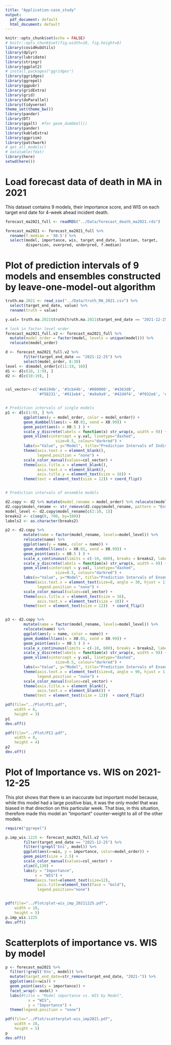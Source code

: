 ```yaml
---
title: "Application-case_study"
output:
  pdf_document: default
  html_document: default
---
```


```r
knitr::opts_chunk$set(echo = FALSE)
# knitr::opts_chunk$set(fig.width=10, fig.height=8) 
library(covidHubUtils)
library(dplyr)
library(lubridate)
library(stringr)
library(ggplot2)
# install.packages("ggridges")
library(ggridges)
library(ggrepel)
library(ggpubr)
library(gridExtra)
library(grid)
library(doParallel)
library(tidyverse)
theme_set(theme_bw())
library(pander)
library(DT)
library(ggalt)  #for geom_dumbbell()
library(pander)
library(kableExtra)
library(ggprism)
library(patchwork)
# get_all_models()
# datatable(fdat)
library(here)
setwd(here())
```

# Load forecast data of death in MA in 2021

This dataset contains 9 models, their importance score, and WIS on each target end date for 4-week ahead incident death.

```r
forecast_ma2021_full <- readRDS("../Data/forecast_death_ma2021.rds")

forecast_ma2021 <- forecast_ma2021_full %>% 
  rename(f.median = 'X0.5') %>% 
  select(model, importance, wis, target_end_date, location, target, 
         dispersion, overpred, underpred, f.median) 
```

# Plot of prediction intervals of 9 models and ensembles constructed by leave-one-model-out algorithm

```r
truth.ma.2021 <- read_csv("../Data/truth_MA_2021.csv") %>% 
  select(target_end_date, value) %>% 
  rename(truth = value)

y.val= truth.ma.2021$truth[truth.ma.2021$target_end_date == "2021-12-25"] 

# lock in factor level order
forecast_ma2021_full.v2 <- forecast_ma2021_full %>% 
  mutate(model_order = factor(model, levels = unique(model))) %>% 
  relocate(model_order)

d <- forecast_ma2021_full.v2 %>% 
        filter(target_end_date == "2021-12-25") %>% 
        select(model_order, 8:30)
level <- d$model_order[c(11:19, 10)]
d1 <- d[c(10, 1:9), ]
d2 <- d[c(10:19), ]


col_vector<-c('#e6194b', '#3cb44b', '#000000', '#4363d8', 
              '#f58231', '#911eb4', '#a9a9a9', '#42d4f4', '#f032e6', '#ffe119')


# Prediction intervals of single models
p1 <- d[c(1:9), ] %>% 
        ggplot(aes(y = model_order, color = model_order)) + 
        geom_dumbbell(aes(x = X0.01, xend = X0.99)) +
        geom_point(aes(x = X0.5 ) ) + 
        scale_y_discrete(labels = function(x) str_wrap(x, width = 9)) +
        geom_vline(xintercept = y.val, linetype="dashed", 
                      size=0.5, colour="darkred") +
        labs(x="Value", y="Model", title="Prediction Intervals of Individual Forecasts") + 
        theme(axis.text.x = element_blank(),
              legend.position = "none") +
        scale_color_manual(values=col_vector) +
        theme(axis.title.x = element_blank(),
              axis.text.x = element_blank(),
              axis.title.y = element_text(size = 16)) +
        theme(text = element_text(size = 12)) + coord_flip() 


# Prediction intervals of ensemble models

d2.copy <- d2 %>% mutate(model_rename = model_order) %>% relocate(model_rename)
d2.copy$model_rename <- str_remove(d2.copy$model_rename, pattern = "Ens.wo.")
model_level <- d2.copy$model_rename[c(2:10, 1)]
breaks2 <- c(seq(0, 700, by=100))
labels2 <- as.character(breaks2)

p2 <- d2.copy %>%
        mutate(name = factor(model_rename, levels=model_level)) %>% 
        relocate(name) %>% 
        ggplot(aes(y = name, color = name)) + 
        geom_dumbbell(aes(x = X0.01, xend = X0.99)) +
        geom_point(aes(x = X0.5 ) ) +
        scale_x_continuous(limits = c(-10, 600), breaks = breaks2, labels = labels2) +
        scale_y_discrete(labels = function(x) str_wrap(x, width = 9)) +
        geom_vline(xintercept = y.val, linetype="dashed", 
                      size=0.5, colour="darkred") +
        labs(x="Value", y="Model", title="Prediction Intervals of Ensembles Built Excluding a Single Model") + 
        theme(axis.text.x = element_text(size=8, angle = 30, hjust = 1),
              legend.position = "none") +
        scale_color_manual(values=col_vector) +
        theme(axis.title.x = element_text(size = 16),
              axis.text.x = element_text(size = 10)) +
        theme(text = element_text(size = 12))  + coord_flip()   


p3 <- d2.copy %>%
        mutate(name = factor(model_rename, levels=model_level)) %>% 
        relocate(name) %>% 
        ggplot(aes(y = name, color = name)) + 
        geom_dumbbell(aes(x = X0.01, xend = X0.99)) +
        geom_point(aes(x = X0.5 ) ) +
        scale_x_continuous(limits = c(-10, 600), breaks = breaks2, labels = labels2) +
        scale_y_discrete(labels = function(x) str_wrap(x, width = 9)) +
        geom_vline(xintercept = y.val, linetype="dashed", 
                      size=0.5, colour="darkred") +
        labs(x="Value", y="Model", title="Prediction Intervals of Ensembles Built Excluding a Single Model") + 
        theme(axis.text.x = element_text(size=8, angle = 90, hjust = 1, vjust=0.5),
              legend.position = "none") +
        scale_color_manual(values=col_vector) +
        theme(axis.title.x = element_blank(),
              axis.text.x = element_blank()) +
        theme(text = element_text(size = 12))  + coord_flip()   
```

```r
pdf(file="../Plot/PI1.pdf",
    width = 6,
    height = 3)
p1
dev.off()
```
```r
pdf(file="../Plot/PI2.pdf",
    width = 8,
    height = 4)
p2
dev.off()
```

# Plot of Importance vs. WIS on 2021-12-25 
 
This plot shows that there is an inaccurate but important model because, while this model had a large positive bias, it was the only model that was biased in that direction on this particular week.
That bias, in this situation, therefore made this model an “important” counter-weight to all of the other models.

```r
require("ggrepel")

p.imp_wis.1225 <- forecast_ma2021_full.v2 %>%
        filter(target_end_date == "2021-12-25") %>%
        filter(!grepl('Ens', model)) %>% 
        ggplot(aes(x=wis, y = importance, color=model_order)) + 
        geom_point(size = 2.5) + 
        scale_color_manual(values=col_vector) +
        xlim(0,130) + 
        labs(y = "Importance",
             x = "WIS") + 
        theme(axis.text=element_text(size=12),
              axis.title=element_text(face = "bold"),
              legend.position="none")


pdf(file="../Plot/plot-wis_imp_20211225.pdf",
    width = 10,
    height = 5)
p.imp_wis.1225 
dev.off()
```

# Scatterplots of importance vs. WIS by model

```r
p <- forecast_ma2021 %>% 
  filter(!grepl('Ens', model)) %>% 
  mutate(target_end_date=str_remove(target_end_date, "2021-")) %>% 
  ggplot(aes(x=wis)) + 
  geom_point(aes(y = importance)) +
  facet_wrap(~ model) + 
  labs(#title = "Model importance vs. WIS by Model",
          x = "WIS",
          y = "Importance") + 
  theme(legend.position = "none")

pdf(file="../Plot/scatterplot-wis_imp2021.pdf",
    width = 10,
    height = 5)
p
dev.off()
```







